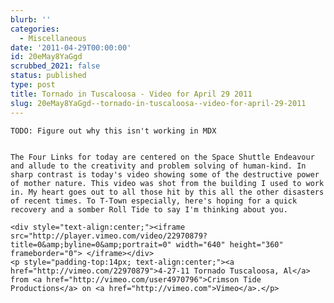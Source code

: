 ```yaml
---
blurb: ''
categories:
  - Miscellaneous
date: '2011-04-29T00:00:00'
id: 20eMay8YaGgd
scrubbed_2021: false
status: published
type: post
title: Tornado in Tuscaloosa - Video for April 29 2011
slug: 20eMay8YaGgd--tornado-in-tuscaloosa--video-for-april-29-2011
---
```


```
TODO: Figure out why this isn't working in MDX


The Four Links for today are centered on the Space Shuttle Endeavour and allude to the creativity and problem solving of human-kind. In sharp contrast is today's video showing some of the destructive power of mother nature. This video was shot from the building I used to work in. My heart goes out to all those hit by this all the other disasters of recent times. To T-Town especially, here's hoping for a quick recovery and a somber Roll Tide to say I'm thinking about you.

<div style="text-align:center;"><iframe src="http://player.vimeo.com/video/22970879?title=0&amp;byline=0&amp;portrait=0" width="640" height="360" frameborder="0"> </iframe></div>
<p style="padding-top:14px; text-align:center;"><a href="http://vimeo.com/22970879">4-27-11 Tornado Tuscaloosa, Al</a> from <a href="http://vimeo.com/user4970796">Crimson Tide Productions</a> on <a href="http://vimeo.com">Vimeo</a>.</p>
```
